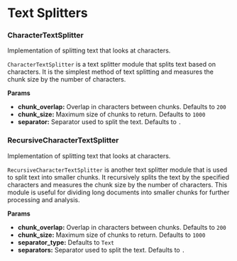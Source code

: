 # Text Splitters


### CharacterTextSplitter


Implementation of splitting text that looks at characters.

`CharacterTextSplitter` is a text splitter module that splits text based on characters. It is the simplest method of text splitting and measures the chunk size by the number of characters.

**Params**

- **chunk_overlap:** Overlap in characters between chunks. Defaults to `200`
- **chunk_size:** Maximum size of chunks to return. Defaults to `1000`
- **separator:** Separator used to split the text. Defaults to `.`

### RecursiveCharacterTextSplitter


Implementation of splitting text that looks at characters.

`RecursiveCharacterTextSplitter` is another text splitter module that is used to split text into smaller chunks. It recursively splits the text by the specified characters and measures the chunk size by the number of characters. This module is useful for dividing long documents into smaller chunks for further processing and analysis.

**Params**

- **chunk_overlap:** Overlap in characters between chunks. Defaults to `200`
- **chunk_size:** Maximum size of chunks to return. Defaults to `1000`
- **separator_type:** Defaults to `Text`
- **separators:** Separator used to split the text. Defaults to `.`
